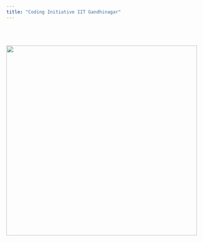 ```yaml
---
title: "Coding Initiative IIT Gandhinagar"
---
```


<br>
<br>
<br>
![](files/IITGN_Logo.png){height=500 width=500}